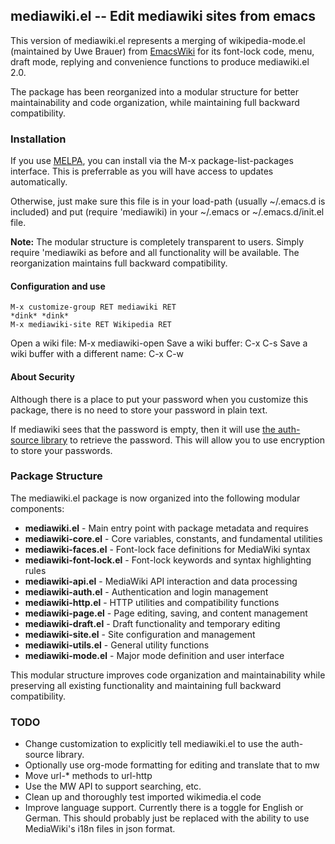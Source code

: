 == mediawiki.el -- Edit mediawiki sites from emacs ==

This version of mediawiki.el represents a merging of wikipedia-mode.el (maintained by Uwe Brauer) from [http://www.emacswiki.org/emacs/wikipedia-mode.el EmacsWiki] for its font-lock code, menu, draft mode, replying and convenience functions to produce mediawiki.el 2.0.

The package has been reorganized into a modular structure for better maintainability and code organization, while maintaining full backward compatibility.

=== Installation ===

If you use [http://melpa.org/#/mediawiki MELPA], you can install via the M-x package-list-packages interface. This is preferrable as you will have access to updates automatically.

Otherwise, just make sure this file is in your load-path (usually ~/.emacs.d is included) and put (require 'mediawiki) in your ~/.emacs or ~/.emacs.d/init.el file.

'''Note:''' The modular structure is completely transparent to users. Simply require 'mediawiki as before and all functionality will be available. The reorganization maintains full backward compatibility.

==== Configuration and use ====

 M-x customize-group RET mediawiki RET
 *dink* *dink*
 M-x mediawiki-site RET Wikipedia RET

Open a wiki file:    M-x mediawiki-open
Save a wiki buffer:  C-x C-s
Save a wiki buffer with a different name:  C-x C-w

==== About Security ====

Although there is a place to put your password when you customize this package, there is no need to store your password in plain text.

If mediawiki sees that the password is empty, then it will use [https://www.gnu.org/software/emacs/manual/html_mono/auth.html the auth-source library] to retrieve the password.  This will allow you to use encryption to store your passwords.

=== Package Structure ===

The mediawiki.el package is now organized into the following modular components:

* '''mediawiki.el''' - Main entry point with package metadata and requires
* '''mediawiki-core.el''' - Core variables, constants, and fundamental utilities
* '''mediawiki-faces.el''' - Font-lock face definitions for MediaWiki syntax
* '''mediawiki-font-lock.el''' - Font-lock keywords and syntax highlighting rules
* '''mediawiki-api.el''' - MediaWiki API interaction and data processing
* '''mediawiki-auth.el''' - Authentication and login management
* '''mediawiki-http.el''' - HTTP utilities and compatibility functions
* '''mediawiki-page.el''' - Page editing, saving, and content management
* '''mediawiki-draft.el''' - Draft functionality and temporary editing
* '''mediawiki-site.el''' - Site configuration and management
* '''mediawiki-utils.el''' - General utility functions
* '''mediawiki-mode.el''' - Major mode definition and user interface

This modular structure improves code organization and maintainability while preserving all existing functionality and maintaining full backward compatibility.

=== TODO ===

* Change customization to explicitly tell mediawiki.el to use the auth-source library.
* Optionally use org-mode formatting for editing and translate that to mw
* Move url-* methods to url-http
* Use the MW API to support searching, etc.
* Clean up and thoroughly test imported wikimedia.el code
* Improve language support.  Currently there is a toggle for English or German.  This should probably just be replaced with the ability to use MediaWiki's i18n files in json format.
